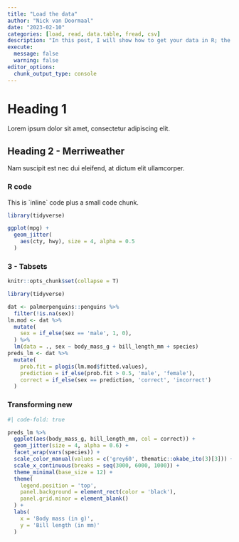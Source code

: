 ```yaml
---
title: "Load the data"
author: "Nick van Doormaal"
date: "2023-02-10"
categories: [load, read, data.table, fread, csv]
description: "In this post, I will show how to get your data in R; the first step of building the interactive report"
execute: 
  message: false
  warning: false
editor_options:
  chunk_output_type: console
---
```


# Heading 1

Lorem ipsum dolor sit amet, consectetur adipiscing elit.

## Heading 2 - Merriweather

Nam suscipit est nec dui eleifend, at dictum elit ullamcorper.

### R code

This is \`inline\` code plus a small code chunk.

```r
library(tidyverse)

ggplot(mpg) +
  geom_jitter(
    aes(cty, hwy), size = 4, alpha = 0.5
  )
```

### 3 - Tabsets

```r
knitr::opts_chunk$set(collapse = T)

library(tidyverse)

dat <- palmerpenguins::penguins %>% 
  filter(!is.na(sex))
lm.mod <- dat %>%
  mutate(
    sex = if_else(sex == 'male', 1, 0),
  ) %>% 
  lm(data = ., sex ~ body_mass_g + bill_length_mm + species) 
preds_lm <- dat %>% 
  mutate(
    prob.fit = plogis(lm.mod$fitted.values),
    prediction = if_else(prob.fit > 0.5, 'male', 'female'),
    correct = if_else(sex == prediction, 'correct', 'incorrect')
  )
```

::: panel-tabset
### Transforming new

```r
#| code-fold: true

preds_lm %>% 
  ggplot(aes(body_mass_g, bill_length_mm, col = correct)) +
  geom_jitter(size = 4, alpha = 0.6) +
  facet_wrap(vars(species)) +
  scale_color_manual(values = c('grey60', thematic::okabe_ito(3)[3])) +
  scale_x_continuous(breaks = seq(3000, 6000, 1000)) +
  theme_minimal(base_size = 12) +
  theme(
    legend.position = 'top', 
    panel.background = element_rect(color = 'black'),
    panel.grid.minor = element_blank()
  ) +
  labs(
    x = 'Body mass (in g)',
    y = 'Bill length (in mm)'
  )
```
:::
